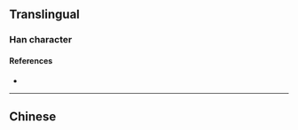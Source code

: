 {{character info/new}}
==Translingual==

===Han character===
{{Han char|rn=85|rad=水|as=16|sn=19|four=|canj=ESMB,XESMB|ids=⿰氵翯}}

====References====
* {{Han ref|kx=0660.170|dkj=18669|dj=1070.100|hdz=31786.030|uh=7025|ud=28709}}

----

==Chinese==
{{zh-see|滈|a}}